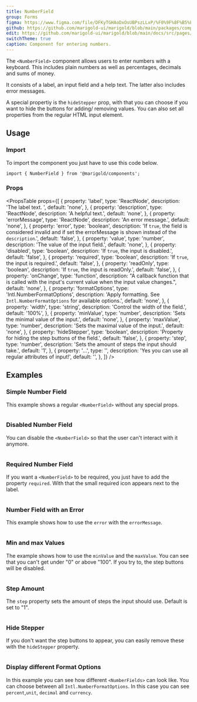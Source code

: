 ```yaml
---
title: NumberField
group: Forms
figma: https://www.figma.com/file/DFKyTGHAoDxOsUBPszLLxP/%F0%9F%8F%B5%EF%B8%8FMarigold?node-id=3540%3A4927
github: https://github.com/marigold-ui/marigold/blob/main/packages/components/src/NumberField/NumberField.tsx
edit: https://github.com/marigold-ui/marigold/blob/main/docs/src/pages/components/number-field.mdx
switchTheme: true
caption: Component for entering numbers.
---
```


The `<NumberField>` component allows users to enter numbers with a keyboard. This includes plain numbers as well as percentages, decimals and sums of money.

It consists of a label, an input field and a help text. The latter also includes error messages.

A special propertiy is the `hideStepper` prop, with that you can choose if you want to hide the buttons for adding/ removing values. You can also set all properties from the regular HTML input element.

<Preview>
  <NumberField
    label="Try me"
    description="You should really try this!"
    defaultValue={9.99}
    formatOptions={{
      style: 'currency',
      currency: 'EUR',
    }}
  />
</Preview>

## Usage

### Import

To import the component you just have to use this code below.

```tsx
import { NumberField } from '@marigold/components';
```

### Props

<PropsTable
  props={[
    {
      property: 'label',
      type: 'ReactNode',
      description: 'The label text. ',
      default: 'none',
    },
    {
      property: 'description',
      type: 'ReactNode',
      description: 'A helpful text.',
      default: 'none',
    },
    {
      property: 'errorMessage',
      type: 'ReactNode',
      description: 'An error message.',
      default: 'none',
    },
    {
      property: 'error',
      type: 'boolean',
      description:
        'If `true`, the field is considered invalid and if set the errorMessage is shown instead of the `description`.',
      default: 'false',
    },
    {
      property: 'value',
      type: 'number',
      description: 'The value of the input field.',
      default: 'none',
    },
    {
      property: 'disabled',
      type: 'boolean',
      description: 'If `true`, the input is disabled.',
      default: 'false',
    },
    {
      property: 'required',
      type: 'boolean',
      description: 'If `true`, the input is required.',
      default: 'false',
    },
    {
      property: 'readOnly',
      type: 'boolean',
      description: 'If `true`, the input is readOnly.',
      default: 'false',
    },
    {
      property: 'onChange',
      type: 'function',
      description:
        "A callback function that is called with the input's current value when the input value changes.",
      default: 'none',
    },
    {
      property: 'formatOptions',
      type: 'Intl.NumberFormatOptions',
      description:
        'Apply formatting. See `Intl.NumberFormatOptions` for available options.',
      default: 'none',
    },
    {
      property: 'width',
      type: 'string',
      description: 'Control the width of the field.',
      default: '100%',
    },
    {
      property: 'minValue',
      type: 'number',
      description: 'Sets the minimal value of the input.',
      default: 'none',
    },
    {
      property: 'maxValue',
      type: 'number',
      description: 'Sets the maximal value of the input.',
      default: 'none',
    },
    {
      property: 'hideStepper',
      type: 'boolean',
      description: 'Property for hiding the step buttons of the field.',
      default: 'false',
    },
    {
      property: 'step',
      type: 'number',
      description: 'Sets the amount of steps the input should take.',
      default: '1',
    },
    {
      property: '...',
      type: '',
      description: 'Yes you can use all regular attributes of input!',
      default: '',
    },
  ]}
/>
## Examples

### Simple Number Field

This example shows a regular `<NumberField>` without any special props.

```tsx preview file=components/NumberField/number-field-simple.demo.tsx

```

### Disabled Number Field

You can disable the `<NumberField>` so that the user can't interact with it anymore.

```tsx preview file=components/NumberField/number-field-disabled.demo.tsx

```

### Required Number Field

If you want a `<NumberField>` to be required, you just have to add the property `required`. With that the small required icon appears next to the label.

```tsx preview file=components/NumberField/number-field-required.demo.tsx

```

### Number Field with an Error

This example shows how to use the `error` with the `errorMessage`.

```tsx preview file=components/NumberField/number-field-error.demo.tsx

```

### Min and max Values

The example shows how to use the `minValue` and the `maxValue`. You can see that you can't get under "0" or above "100". If you try to, the step buttons will be disabled.

```tsx preview file=components/NumberField/number-field-values.demo.tsx

```

### Step Amount

The `step` property sets the amount of steps the input should use. Default is set to "1".

```tsx preview file=components/NumberField/number-field-amount.demo.tsx

```

### Hide Stepper

If you don't want the step buttons to appear, you can easily remove these with the `hideStepper` property.

```tsx preview file=components/NumberField/number-field-hide.demo.tsx

```

### Display different Format Options

In this example you can see how different `<NumberFields>` can look like. You can choose between all `Intl.NumberFormatOptions`. In this case you can see `percent`,`unit`, `decimal` and `currency`.

```tsx preview file=components/NumberField/number-field-format.demo.tsx

```
